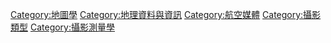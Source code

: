 {{Commons category}}
{{Category main}}
[[Category:地圖學|Category:地圖學]]
[[Category:地理資料與資訊|Category:地理資料與資訊]]
[[Category:航空媒體|Category:航空媒體]]
[[Category:攝影類型|Category:攝影類型]]
[[Category:攝影測量學|Category:攝影測量學]]
